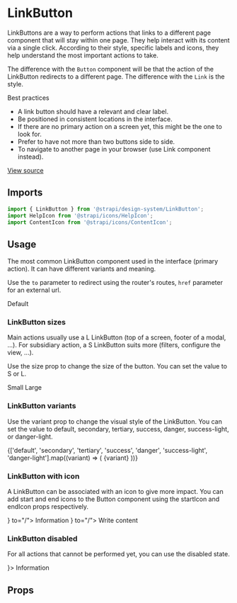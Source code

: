 <!--- LinkButton.stories.mdx --->


<Meta title="Design System/Components/LinkButton" component={LinkButton} />

# LinkButton

LinkButtons are a way to perform actions that links to a different page component that will stay within one page. They help interact with its content via a single click. According to their style, specific labels and icons, they help understand the most important actions to take.

The difference with the `Button` component will be that the action of the LinkButton redirects to a different page.
The difference with the `Link` is the style.

Best practices

- A link button should have a relevant and clear label.
- Be positioned in consistent locations in the interface.
- If there are no primary action on a screen yet, this might be the one to look for.
- Prefer to have not more than two buttons side to side.
- To navigate to another page in your browser (use Link component instead).

[View source](https://github.com/strapi/design-system/tree/develop/packages/strapi-design-system/src/LinkButton)

## Imports

```js
import { LinkButton } from '@strapi/design-system/LinkButton';
import HelpIcon from '@strapi/icons/HelpIcon';
import ContentIcon from '@strapi/icons/ContentIcon';
```

## Usage

The most common LinkButton component used in the interface (primary action). It can have different variants and meaning.

Use the `to` parameter to redirect using the router's routes, `href` parameter for an external url.

<Canvas>
  <Story name="base">
    <Box paddingBottom={2}>
      <LinkButton variant="default" to="/">
        Default
      </LinkButton>
    </Box>
  </Story>
</Canvas>

### LinkButton sizes

Main actions usually use a L LinkButton (top of a screen, footer of a modal, ...). For subsidiary action, a S LinkButton suits more (filters, configure the view, ...).

Use the size prop to change the size of the button. You can set the value to S or L.

<Canvas>
  <Story name="sizes">
    <Flex>
      <Box paddingRight={1}>
        <LinkButton size="S" to="/">
          Small
        </LinkButton>
      </Box>
      <LinkButton size="L" to="/">
        Large
      </LinkButton>
    </Flex>
  </Story>
</Canvas>

### LinkButton variants

Use the variant prop to change the visual style of the LinkButton. You can set the value to default, secondary, tertiary, success, danger, success-light, or danger-light.

<Canvas>
  <Story name="variants">
    <Flex>
      {['default', 'secondary', 'tertiary', 'success', 'danger', 'success-light', 'danger-light'].map((variant) => (
        <Box key={variant} paddingRight={2}>
          <LinkButton variant={variant} to="/">
            {variant}
          </LinkButton>
        </Box>
      ))}
    </Flex>
  </Story>
</Canvas>

### LinkButton with icon

A LinkButton can be associated with an icon to give more impact. You can add start and end icons to the Button component using the startIcon and endIcon props respectively.

<Canvas>
  <Story name="icons">
    <Flex>
      <Box paddingRight={1}>
        <LinkButton startIcon={<HelpIcon />} to="/">
          Information
        </LinkButton>
      </Box>
      <LinkButton variant="secondary" endIcon={<ContentIcon />} to="/">
        Write content
      </LinkButton>
    </Flex>
  </Story>
</Canvas>

### LinkButton disabled

For all actions that cannot be performed yet, you can use the disabled state.

<Canvas>
  <Story name="disabled">
    <Box paddingRight={1}>
      <LinkButton disabled to="/" startIcon={<HelpIcon />}>
        Information
      </LinkButton>
    </Box>
  </Story>
</Canvas>

## Props

<ArgsTable of={LinkButton} />

